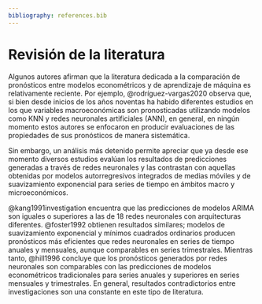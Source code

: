 ```yaml
---
bibliography: references.bib
---
```


# Revisión de la literatura

Algunos autores afirman que la literatura dedicada a la comparación de pronósticos entre modelos econométricos y de aprendizaje de máquina es relativamente reciente. Por ejemplo, @rodríguez-vargas2020 observa que, si bien desde inicios de los años noventas ha habido diferentes estudios en los que variables macroeconómicas son pronosticadas utilizando modelos como KNN y redes neuronales artificiales (ANN), en general, en ningún momento estos autores se enfocaron en producir evaluaciones de las propiedades de sus pronósticos de manera sistemática.

Sin embargo, un análisis más detenido permite apreciar que ya desde ese momento diversos estudios evalúan los resultados de predicciones generadas a través de redes neuronales y las contrastan con aquellas obtenidas por modelos autorregresivos integrados de medias móviles y de suavizamiento exponencial para series de tiempo en ámbitos macro y microeconómicos.

@kang1991investigation encuentra que las predicciones de modelos ARIMA son iguales o superiores a las de 18 redes neuronales con arquitecturas diferentes. @foster1992 obtienen resultados similares; modelos de suavizamiento exponencial y mínimos cuadrados ordinarios producen pronósticos más eficientes que redes neuronales en series de tiempo anuales y mensuales, aunque comparables en series trimestrales. Mientras tanto, @hill1996 concluye que los pronósticos generados por redes neuronales son comparables con las predicciones de modelos econométricos tradicionales para series anuales y superiores en series mensuales y trimestrales. En general, resultados contradictorios entre investigaciones son una constante en este tipo de literatura.
